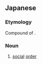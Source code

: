 ==Japanese==
{{ja-kanjitab|しゃ|かい|ちつ|じょ|yomi=o}}
{{wikipedia|lang=ja}}

===Etymology===
Compound of {{compound|lang=ja|sort=しゃかいちつじょ|社会|tr1=shakai|t1=society|秩序|tr2=chitsujo|t2=order}}.

===Noun===
{{ja-noun|しゃかい ちつじょ}}

# [[social]] [[order]]